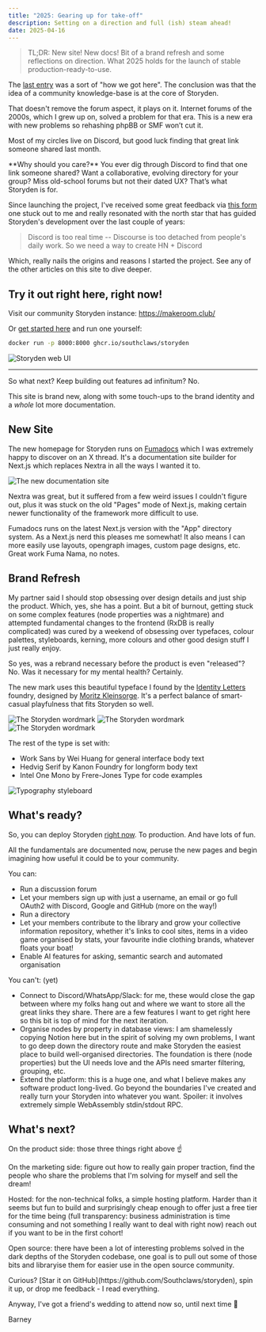 ```yaml
---
title: "2025: Gearing up for take-off"
description: Setting on a direction and full (ish) steam ahead!
date: 2025-04-16
---
```


> TL;DR: New site! New docs! Bit of a brand refresh and some reflections on direction. What 2025 holds for the launch of stable production-ready-to-use.

The [last entry](/blog/2024-development-update) was a sort of "how we got here". The conclusion was that the idea of a community knowledge-base is at the core of Storyden.

That doesn't remove the forum aspect, it plays on it. Internet forums of the 2000s, which I grew up on, solved a problem for that era. This is a new era with new problems so rehashing phpBB or SMF won’t cut it.

Most of my circles live on Discord, but good luck finding that great link someone shared last month.

<Callout>
  **Why should you care?** You ever dig through Discord to find that one link
  someone shared? Want a collaborative, evolving directory for your group? Miss
  old-school forums but not their dated UX? That’s what Storyden is for.
</Callout>

Since launching the project, I've received some great feedback via [this form](https://airtable.com/shrLY0jDp9CuXPB2X) one stuck out to me and really resonated with the north star that has guided Storyden's development over the last couple of years:

> Discord is too real time -- Discourse is too detached from people's daily work. So we need a way to create HN + Discord

Which, really nails the origins and reasons I started the project. See any of the other articles on this site to dive deeper.

## Try it out right here, right now!

Visit our community Storyden instance: https://makeroom.club/

Or [get started here](/docs/introduction) and run one yourself:

```sh
docker run -p 8000:8000 ghcr.io/southclaws/storyden
```

![Storyden web UI](/docs/introduction/local/browser_home.png)

---

So what next? Keep building out features ad infinitum? No.

This site is brand new, along with some touch-ups to the brand identity and a _whole_ lot more documentation.

## New Site

The new homepage for Storyden runs on [Fumadocs](https://fumadocs.vercel.app/) which I was extremely happy to discover on an X thread. It's a documentation site builder for Next.js which replaces Nextra in all the ways I wanted it to.

![The new documentation site](/blog/docs.png)

Nextra was great, but it suffered from a few weird issues I couldn't figure out, plus it was stuck on the old "Pages" mode of Next.js, making certain newer functionality of the framework more difficult to use.

Fumadocs runs on the latest Next.js version with the "App" directory system. As a Next.js nerd this pleases me somewhat! It also means I can more easily use layouts, opengraph images, custom page designs, etc. Great work Fuma Nama, no notes.

## Brand Refresh

My partner said I should stop obsessing over design details and just ship the product. Which, yes, she has a point. But a bit of burnout, getting stuck on some complex features (node properties was a nightmare) and attempted fundamental changes to the frontend (RxDB is really complicated) was cured by a weekend of obsessing over typefaces, colour palettes, styleboards, kerning, more colours and other good design stuff I just really enjoy.

So yes, was a rebrand necessary before the product is even "released"? No. Was it necessary for my mental health? Certainly.

The new mark uses this beautiful typeface I found by the [Identity Letters](https://www.identity-letters.com/) foundry, designed by [Moritz Kleinsorge](https://www.linkedin.com/in/moritz-kleinsorge-62487b183/). It's a perfect balance of smart-casual playfulness that fits Storyden so well.

![The Storyden wordmark](/brand/fullmark_colour_horizontal_campfire.png)
![The Storyden wordmark](/brand/fullmark_colour_horizontal_moonlit.png)
![The Storyden wordmark](/brand/fullmark_colour_horizontal_newspaper.png)

The rest of the type is set with:

- Work Sans by Wei Huang for general interface body text
- Hedvig Serif by Kanon Foundry for longform body text
- Intel One Mono by Frere-Jones Type for code examples

![Typography styleboard](/blog/typography.png)

## What's ready?

So, you can deploy Storyden [right now](http://localhost:3000/docs/introduction/vps). To production. And have lots of fun.

All the fundamentals are documented now, peruse the new pages and begin imagining how useful it could be to your community.

You can:

- Run a discussion forum
- Let your members sign up with just a username, an email or go full OAuth2 with Discord, Google and GitHub (more on the way!)
- Run a directory
- Let your members contribute to the library and grow your collective information repository, whether it's links to cool sites, items in a video game organised by stats, your favourite indie clothing brands, whatever floats your boat!
- Enable AI features for asking, semantic search and automated organisation

You can't: (yet)

- Connect to Discord/WhatsApp/Slack: for me, these would close the gap between where my folks hang out and where we want to store all the great links they share. There are a few features I want to get right here so this bit is top of mind for the next iteration.
- Organise nodes by property in database views: I am shamelessly copying Notion here but in the spirit of solving my own problems, I want to go deep down the directory route and make Storyden the easiest place to build well-organised directories. The foundation is there (node properties) but the UI needs love and the APIs need smarter filtering, grouping, etc.
- Extend the platform: this is a huge one, and what I believe makes any software product long-lived. Go beyond the boundaries I've created and really turn your Storyden into whatever you want. Spoiler: it involves extremely simple WebAssembly stdin/stdout RPC.

## What's next?

On the product side: those three things right above ☝️

On the marketing side: figure out how to really gain proper traction, find the people who share the problems that I'm solving for myself and sell the dream!

Hosted: for the non-technical folks, a simple hosting platform. Harder than it seems but fun to build and surprisingly cheap enough to offer just a free tier for the time being (full transparency: business administration is time consuming and not something I really want to deal with right now) reach out if you want to be in the first cohort!

Open source: there have been a lot of interesting problems solved in the dark depths of the Storyden codebase, one goal is to pull out some of those bits and libraryise them for easier use in the open source community.

<Callout>
  Curious? [Star it on GitHub](https://github.com/Southclaws/storyden), spin it
  up, or drop me feedback - I read everything.
</Callout>

Anyway, I've got a friend's wedding to attend now so, until next time 👋

Barney
